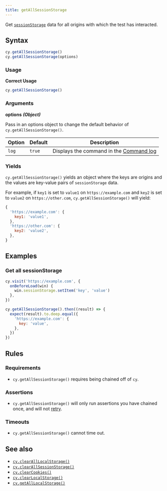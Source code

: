 ```yaml
---
title: getAllSessionStorage
---
```


Get
[`sessionStorage`](https://developer.mozilla.org/en-US/docs/Web/API/Window/sessionStorage)
data for all origins with which the test has interacted.

## Syntax

```javascript
cy.getAllSessionStorage()
cy.getAllSessionStorage(options)
```

### Usage

**<Icon name="check-circle" color="green" /> Correct Usage**

```javascript
cy.getAllSessionStorage()
```

### Arguments

**<Icon name="angle-right" /> options** **_(Object)_**

Pass in an options object to change the default behavior of
`cy.getAllSessionStorage()`.

| Option | Default | Description                                                                              |
| ------ | ------- | ---------------------------------------------------------------------------------------- |
| `log`  | `true`  | Displays the command in the [Command log](/guides/core-concepts/cypress-app#Command-Log) |

### Yields [<Icon name="question-circle"/>](/guides/core-concepts/introduction-to-cypress#Subject-Management)

`cy.getAllSessionStorage()` yields an object where the keys are origins and the
values are key-value pairs of `sessionStorage` data.

For example, if `key1` is set to `value1` on `https://example.com` and `key2` is
set to `value2` on `https://other.com`, `cy.getAllSessionStorage()` will yield:

```js
{
  'https://example.com': {
    key1: 'value1',
  },
  'https://other.com': {
    key2: 'value2',
  },
}
```

## Examples

### Get all sessionStorage

```javascript
cy.visit('https://example.com', {
  onBeforeLoad(win) {
    win.sessionStorage.setItem('key', 'value')
  },
})

cy.getAllSessionStorage().then((result) => {
  expect(result).to.deep.equal({
    'https://example.com': {
      key: 'value',
    },
  })
})
```

## Rules

### Requirements [<Icon name="question-circle"/>](/guides/core-concepts/introduction-to-cypress#Chains-of-Commands)

- `cy.getAllSessionStorage()` requires being chained off of `cy`.

### Assertions [<Icon name="question-circle"/>](/guides/core-concepts/introduction-to-cypress#Assertions)

- `cy.getAllSessionStorage()` will only run assertions you have chained once,
  and will not [retry](/guides/core-concepts/retry-ability).

### Timeouts [<Icon name="question-circle"/>](/guides/core-concepts/introduction-to-cypress#Timeouts)

- `cy.getAllSessionStorage()` cannot time out.

## See also

- [`cy.clearAllLocalStorage()`](/api/commands/clearalllocalstorage)
- [`cy.clearAllSessionStorage()`](/api/commands/clearallsessionstorage)
- [`cy.clearCookies()`](/api/commands/clearcookies)
- [`cy.clearLocalStorage()`](/api/commands/clearlocalstorage)
- [`cy.getAllLocalStorage()`](/api/commands/getalllocalstorage)

